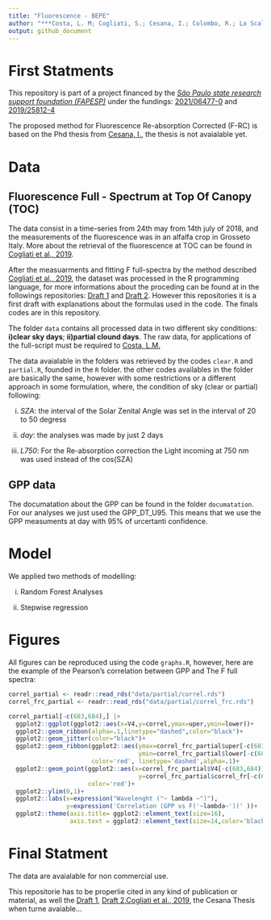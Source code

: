 ```yaml
---
title: "Fluorescence - BEPE"
author: "***Costa, L. M; Cogliati, S.; Cesana, I.; Colombo, R.; La Scala Jr., N.***"
output: github_document
---
```


# **First Statments**

This repository is part of a project financed by the [*São Paulo state research support foundation (FAPESP)*](https://fapesp.br/en) under the fundings: [2021/06477-0](https://bv.fapesp.br/en/bolsas/197773/evaluation-of-different-approaches-for-the-retrieval-of-sun-induced-fluorescence/) and [2019/25812-4](https://bv.fapesp.br/en/bolsas/190947/spatial-and-temporal-variability-of-atmospheric-co2-in-the-metropolitan-region-of-ribeirao-preto-sao/)

The proposed method for Fluorescence Re-absorption Corrected (F-RC) is based on the Phd thesis from [Cesana, I.](https://www.researchgate.net/profile/Ilaria-Cesana), the thesis is not avaialable yet.


# **Data**

## **Fluorescence Full - Spectrum at Top Of Canopy (TOC)**

The data consist in a time-series from 24th may from 14th july of 2018, and the measurements of the fluorescence was in an alfalfa crop in Grosseto Italy. More about the retrieval of the fluorescence at TOC can be found in [Cogliati et al., 2019](https://doi.org/10.3390/rs11161840). 

After the measuarments and fitting F full-spectra by the method described [Cogliati et al., 2019](https://doi.org/10.3390/rs11161840), the dataset was processed in the R programming language, for more informations about the proceding can be found at in the followings repositories: [Draft 1](https://github.com/lm-costa/draft_bepe) and [Draft 2](https://github.com/lm-costa/draft_2_bepe). However this repositories it is a first draft with explanations about the formulas used in the code. The finals codes are in this repository. 

The folder `data` contains all processed data in two different sky conditions: **i)clear sky days**; **ii)partial clound days**. The raw data, for applications of the full-script must be required to [Costa, L.M.](https://github.com/lm-costa)

The data avaialable in the folders was retrieved by the codes `clear.R` and `partial.R`, founded in the `R` folder. the other codes availables in the folder are basically the same, however with some restrictions or a different approach in some formulation, where, the condition of sky (clear or partial) following: 

i) *SZA*: the interval of the Solar Zenital Angle was set in the interval of 20 to 50 degress

ii) *day*: the analyses was made by just 2 days

iii) *L750*: For the Re-absorption correction the Light incoming at 750 nm was used instead of the cos(SZA) 

## **GPP data**

The documatation about the GPP can be found in the folder `documatation`. For our analyses we just used the GPP_DT_U95. This means that we use the GPP measuments at day with 95% of urcertanti confidence.

# **Model**

We applied two methods of modelling: 

i) Random Forest Analyses

ii) Stepwise regression


# **Figures**

All figures can be reproduced using the code `graphs.R`, however, here are the example of the Pearson's correlation between GPP and The F full spectra:

```r
correl_partial <- readr::read_rds("data/partial/correl.rds")
correl_frc_partial <- readr::read_rds("data/partial/correl_frc.rds")

correl_partial[-c(683,684),] |>
  ggplot2::ggplot(ggplot2::aes(x=V4,y=correl,ymax=uper,ymin=lower))+
  ggplot2::geom_ribbon(alpha=.1,linetype="dashed",color="black")+
  ggplot2::geom_jitter(color="black")+
  ggplot2::geom_ribbon(ggplot2::aes(ymax=correl_frc_partial$uper[-c(683,684)],
                                    ymin=correl_frc_partial$lower[-c(683,684)]),
                       color='red', linetype='dashed',alpha=.1)+
  ggplot2::geom_point(ggplot2::aes(x=correl_frc_partial$V4[-c(683,684)],
                                    y=correl_frc_partial$correl_fr[-c(683,684)]),
                      color='red')+
  ggplot2::ylim(0,1)+
  ggplot2::labs(x=expression("Wavelenght ("~ lambda ~")"),
                y=expression('Correlation (GPP vs F('~lambda~'))' ))+
  ggplot2::theme(axis.title= ggplot2::element_text(size=16),
                 axis.text = ggplot2::element_text(size=14,color='black'))
```


# **Final Statment**

The data are avaialable for non commercial use. 

This repositorie has to be properlie cited in any kind of publication or material, as well the [Draft 1](https://github.com/lm-costa/draft_bepe), [Draft 2](https://github.com/lm-costa/draft_2_bepe),[Cogliati et al., 2019](https://doi.org/10.3390/rs11161840), the Cesana Thesis when turne avaiable...
